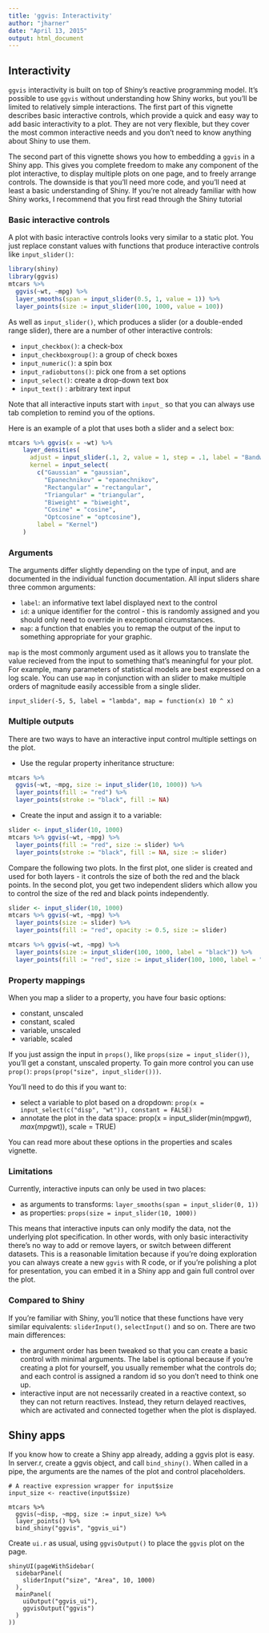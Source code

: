 ```yaml
---
title: 'ggvis: Interactivity'
author: "jharner"
date: "April 13, 2015"
output: html_document
---
```


## Interactivity

`ggvis` interactivity is built on top of Shiny’s reactive programming model. It’s possible to use `ggvis` without understanding how Shiny works, but you’ll be limited to relatively simple interactions. The first part of this vignette describes basic interactive controls, which provide a quick and easy way to add basic interactivity to a plot. They are not very flexible, but they cover the most common interactive needs and you don’t need to know anything about Shiny to use them.

The second part of this vignette shows you how to embedding a `ggvis` in a Shiny app. This gives you complete freedom to make any component of the plot interactive, to display multiple plots on one page, and to freely arrange controls. The downside is that you’ll need more code, and you’ll need at least a basic understanding of Shiny. If you’re not already familiar with how Shiny works, I recommend that you first read through the Shiny tutorial

### Basic interactive controls

A plot with basic interactive controls looks very similar to a static plot. You just replace constant values with functions that produce interactive controls like `input_slider()`:

```r
library(shiny)
library(ggvis)
mtcars %>%
  ggvis(~wt, ~mpg) %>%
  layer_smooths(span = input_slider(0.5, 1, value = 1)) %>%
  layer_points(size := input_slider(100, 1000, value = 100))
```

As well as `input_slider()`, which produces a slider (or a double-ended range slider), there are a number of other interactive controls:

* `input_checkbox()`: a check-box  
* `input_checkboxgroup()`: a group of check boxes  
* `input_numeric()`: a spin box  
* `input_radiobuttons()`: pick one from a set options  
* `input_select()`: create a drop-down text box  
* `input_text()` : arbitrary text input  

Note that all interactive inputs start with `input_` so that you can always use tab completion to remind you of the options.

Here is an example of a plot that uses both a slider and a select box:

```r
mtcars %>% ggvis(x = ~wt) %>%
    layer_densities(
      adjust = input_slider(.1, 2, value = 1, step = .1, label = "Bandwidth adjustment"),
      kernel = input_select(
        c("Gaussian" = "gaussian",
          "Epanechnikov" = "epanechnikov",
          "Rectangular" = "rectangular",
          "Triangular" = "triangular",
          "Biweight" = "biweight",
          "Cosine" = "cosine",
          "Optcosine" = "optcosine"),
        label = "Kernel")
    )
```

### Arguments

The arguments differ slightly depending on the type of input, and are documented in the individual function documentation. All input sliders share three common arguments:

* `label`: an informative text label displayed next to the control  
* `id`: a unique identifier for the control - this is randomly assigned and you should only need to override in exceptional circumstances.   
* `map`: a function that enables you to remap the output of the input to something appropriate for your graphic.  

`map` is the most commonly argument used as it allows you to translate the value recieved from the input to something that’s meaningful for your plot. For example, many parameters of statistical models are best expressed on a log scale. You can use `map` in conjunction with an slider to make multiple orders of magnitude easily accessible from a single slider.
```
input_slider(-5, 5, label = "lambda", map = function(x) 10 ^ x)
```

### Multiple outputs

There are two ways to have an interactive input control multiple settings on the plot.

* Use the regular property inheritance structure:
```r
mtcars %>%
  ggvis(~wt, ~mpg, size := input_slider(10, 1000)) %>%
  layer_points(fill := "red") %>%
  layer_points(stroke := "black", fill := NA)
```

* Create the input and assign it to a variable:
```r
slider <- input_slider(10, 1000)
mtcars %>% ggvis(~wt, ~mpg) %>%
  layer_points(fill := "red", size := slider) %>%
  layer_points(stroke := "black", fill := NA, size := slider)
```

Compare the following two plots. In the first plot, one slider is created and used for both layers - it controls the size of both the red and the black points. In the second plot, you get two independent sliders which allow you to control the size of the red and black points independently.
```r
slider <- input_slider(10, 1000)
mtcars %>% ggvis(~wt, ~mpg) %>%
  layer_points(size := slider) %>% 
  layer_points(fill := "red", opacity := 0.5, size := slider)

mtcars %>% ggvis(~wt, ~mpg) %>%
  layer_points(size := input_slider(100, 1000, label = "black")) %>%
  layer_points(fill := "red", size := input_slider(100, 1000, label = "red"))
```

### Property mappings

When you map a slider to a property, you have four basic options:

* constant, unscaled  
* constant, scaled  
* variable, unscaled  
* variable, scaled  

If you just assign the input in `props()`, like `props(size = input_slider())`, you’ll get a constant, unscaled property. To gain more control you can use `prop()`: `props(prop("size", input_slider()))`.

You’ll need to do this if you want to:

* select a variable to plot based on a dropdown: `prop(x = input_select(c("disp", "wt")), constant = FALSE)`  
* annotate the plot in the data space:  prop(x = input_slider(min(mpg$wt), max(mpg$wt)), scale = TRUE) 

You can read more about these options in the properties and scales vignette.

### Limitations

Currently, interactive inputs can only be used in two places:

* as arguments to transforms: `layer_smooths(span = input_slider(0, 1))`
* as properties: `props(size = input_slider(10, 1000))`

This means that interactive inputs can only modify the data, not the underlying plot specification. In other words, with only basic interactivity there’s no way to add or remove layers, or switch between different datasets. This is a reasonable limitation because if you’re doing exploration you can always create a new `ggvis` with R code, or if you’re polishing a plot for presentation, you can embed it in a Shiny app and gain full control over the plot.

### Compared to Shiny

If you’re familiar with Shiny, you’ll notice that these functions have very similar equivalents: `sliderInput()`, `selectInput()` and so on. There are two main differences:

* the argument order has been tweaked so that you can create a basic control with minimal arguments. The label is optional because if you’re creating a plot for yourself, you usually remember what the controls do; and each control is assigned a random id so you don’t need to think one up.  
* interactive input are not necessarily created in a reactive context, so they can not return reactives. Instead, they return delayed reactives, which are activated and connected together when the plot is displayed.  

## Shiny apps

If you know how to create a Shiny app already, adding a ggvis plot is easy. In server.r, create a ggvis object, and call `bind_shiny()`. When called in a pipe, the arguments are the names of the plot and control placeholders.
```
# A reactive expression wrapper for input$size
input_size <- reactive(input$size)

mtcars %>% 
  ggvis(~disp, ~mpg, size := input_size) %>%
  layer_points() %>%
  bind_shiny("ggvis", "ggvis_ui")
```

Create `ui.r` as usual, using `ggvisOutput()` to place the `ggvis` plot on the page.
```
shinyUI(pageWithSidebar(
  sidebarPanel(
    sliderInput("size", "Area", 10, 1000)
  ),
  mainPanel(
    uiOutput("ggvis_ui"),
    ggvisOutput("ggvis")
  )
))
```